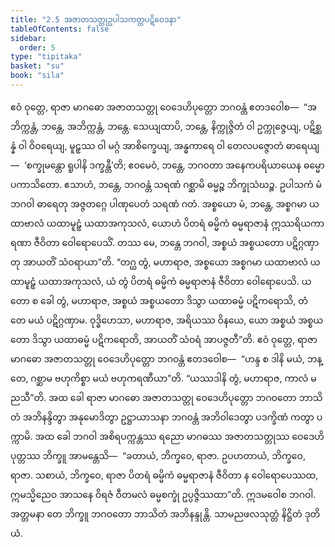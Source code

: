 ```yaml
---
title: "2.5 အဇာတသတ္တုဥပါသကတ္တပဋိဝေဒနာ"
tableOfContents: false
sidebar:
  order: 5
type: "tipitaka"
basket: "su"
book: "sila"
---
```



<DynamicBreadcrumb />

<Division number="250" book="sila">

<Paragraph number="341" book="sila">
ဧဝံ ဝုတ္တေ, ရာဇာ မာဂဓော အဇာတသတ္တု ဝေဒေဟိပုတ္တော ဘဂဝန္တံ ဧတဒဝေါစ—  “အဘိက္ကန္တံ, ဘန္တေ, အဘိက္ကန္တံ, ဘန္တေ. သေယျထာပိ, ဘန္တေ, နိက္ကုဇ္ဇိတံ ဝါ ဥက္ကုဇ္ဇေယျ, ပဋိစ္ဆန္နံ ဝါ ဝိဝရေယျ, မူဠှဿ ဝါ မဂ္ဂံ အာစိက္ခေယျ, အန္ဓကာရေ ဝါ တေလပဇ္ဇောတံ ဓာရေယျ—  ‘စက္ခုမန္တော ရူပါနိ ဒက္ခန္တီ’တိ; ဧဝမေဝံ, ဘန္တေ, ဘဂဝတာ အနေကပရိယာယေန ဓမ္မော ပကာသိတော. ဧသာဟံ, ဘန္တေ, ဘဂဝန္တံ သရဏံ ဂစ္ဆာမိ ဓမ္မဉ္စ ဘိက္ခုသံဃဉ္စ. ဥပါသကံ မံ ဘဂဝါ ဓာရေတု အဇ္ဇတဂ္ဂေ ပါဏုပေတံ သရဏံ ဂတံ. အစ္စယော မံ, ဘန္တေ, အစ္စဂမာ ယထာဗာလံ ယထာမူဠှံ ယထာအကုသလံ, ယောဟံ ပိတရံ ဓမ္မိကံ ဓမ္မရာဇာနံ ဣဿရိယကာရဏာ ဇီဝိတာ ဝေါရောပေသိံ. တဿ မေ, ဘန္တေ ဘဂဝါ, အစ္စယံ အစ္စယတော ပဋိဂ္ဂဏှာတု အာယတိံ သံဝရာယာ”တိ.
</Paragraph>

</Division>
<Division number="251" book="sila">

<Paragraph number="342" book="sila">
“တဂ္ဃ တွံ, မဟာရာဇ, အစ္စယော အစ္စဂမာ ယထာဗာလံ ယထာမူဠှံ ယထာအကုသလံ, ယံ တွံ ပိတရံ ဓမ္မိကံ ဓမ္မရာဇာနံ ဇီဝိတာ ဝေါရောပေသိ. ယတော စ ခေါ တွံ, မဟာရာဇ, အစ္စယံ အစ္စယတော ဒိသွာ ယထာဓမ္မံ ပဋိကရောသိ, တံ တေ မယံ ပဋိဂ္ဂဏှာမ. ဝုဒ္ဓိဟေသာ, မဟာရာဇ, အရိယဿ ဝိနယေ, ယော အစ္စယံ အစ္စယတော ဒိသွာ ယထာဓမ္မံ ပဋိကရောတိ, အာယတိံ သံဝရံ အာပဇ္ဇတီ”တိ.
</Paragraph>

</Division>
<Division number="252" book="sila">

<Paragraph number="343" book="sila">
ဧဝံ ဝုတ္တေ, ရာဇာ မာဂဓော အဇာတသတ္တု ဝေဒေဟိပုတ္တော ဘဂဝန္တံ ဧတဒဝေါစ—  “ဟန္ဒ စ ဒါနိ မယံ, ဘန္တေ, ဂစ္ဆာမ ဗဟုကိစ္စာ မယံ ဗဟုကရဏီယာ”တိ. “ယဿဒါနိ တွံ, မဟာရာဇ, ကာလံ မညသီ”တိ. အထ ခေါ ရာဇာ မာဂဓော အဇာတသတ္တု ဝေဒေဟိပုတ္တော ဘဂဝတော ဘာသိတံ အဘိနန္ဒိတွာ အနုမောဒိတွာ ဥဋ္ဌာယာသနာ ဘဂဝန္တံ အဘိဝါဒေတွာ ပဒက္ခိဏံ ကတွာ ပက္ကာမိ.
</Paragraph>

</Division>
<Division number="253" book="sila">

<Paragraph number="344" book="sila">
အထ ခေါ ဘဂဝါ အစိရပက္ကန္တဿ ရညော မာဂဓဿ အဇာတသတ္တုဿ ဝေဒေဟိပုတ္တဿ ဘိက္ခူ အာမန္တေသိ—  “ခတာယံ, ဘိက္ခဝေ, ရာဇာ. ဥပဟတာယံ, ဘိက္ခဝေ, ရာဇာ. သစာယံ, ဘိက္ခဝေ, ရာဇာ ပိတရံ ဓမ္မိကံ ဓမ္မရာဇာနံ ဇီဝိတာ န ဝေါရောပေဿထ, ဣမသ္မိညေဝ အာသနေ ဝိရဇံ ဝီတမလံ ဓမ္မစက္ခုံ ဥပ္ပဇ္ဇိဿထာ”တိ.
</Paragraph>

<Paragraph number="345" book="sila">
ဣဒမဝေါစ ဘဂဝါ. အတ္တမနာ တေ ဘိက္ခူ ဘဂဝတော ဘာသိတံ အဘိနန္ဒုန္တိ.

</Paragraph>
</Division>

<Paragraph number="346" type="center" book="sila">
သာမညဖလသုတ္တံ နိဋ္ဌိတံ ဒုတိယံ.
</Paragraph>